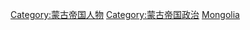 [[Category:蒙古帝国人物|Category:蒙古帝国人物]]
[[Category:蒙古帝国政治|Category:蒙古帝国政治]]
[[Category:已不存在的亚洲国家的政治人物|Mongolia]]